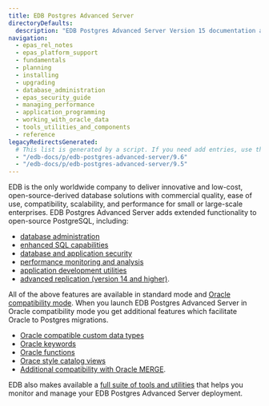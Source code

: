 ```yaml
---
title: EDB Postgres Advanced Server
directoryDefaults:
  description: "EDB Postgres Advanced Server Version 15 documentation and release notes. Oracle database compatibility with higher security and data redaction for enterprises."
navigation:
  - epas_rel_notes
  - epas_platform_support
  - fundamentals
  - planning
  - installing
  - upgrading
  - database_administration
  - epas_security_guide
  - managing_performance
  - application_programming
  - working_with_oracle_data
  - tools_utilities_and_components
  - reference
legacyRedirectsGenerated:
  # This list is generated by a script. If you need add entries, use the `legacyRedirects` key.
  - "/edb-docs/p/edb-postgres-advanced-server/9.6"
  - "/edb-docs/p/edb-postgres-advanced-server/9.5"
---
```


EDB is the only worldwide company to deliver innovative and low-cost, open-source-derived database solutions with commercial quality, ease of use, compatibility, scalability, and performance for small or large-scale enterprises. EDB Postgres Advanced Server adds extended functionality to open-source PostgreSQL, including:
- [database administration](/epas/latest/database_administration)
- [enhanced SQL capabilities](/epas/latest/application_programming/15_enhanced_sql_and_other_misc_features/)
- [database and application security](/epas/latest/epas_security_guide)
- [performance monitoring and analysis](/epas/latest/managing_performance)
- [application development utilities](/epas/latest/application_programming)
- [advanced replication (version 14 and higher)](https://www.enterprisedb.com/docs/pgd/latest/). 

All of the above features are available in standard mode and [Oracle compatibility mode](/epas/latest/working_with_oracle_data). When you launch EDB Postgres Advanced Server in Oracle compatibility mode you get additional features which facilitate Oracle to Postgres migrations.
- [Oracle compatible custom data types](/epas/latest/reference/sql_reference/02_the_sql_language/02_data_types/)
- [Oracle keywords](/epas/latest/reference/sql_reference/02_the_sql_language/01_sql_syntax/)
- [Oracle functions](/epas/latest/reference/sql_reference/02_the_sql_language/03_functions_and_operators/)
- [Orace style catalog views](/epas/latest/reference/oracle_compatibility_reference/epas_compat_cat_views/)
- [Additional compatibility with Oracle MERGE](/epas/latest/reference/oracle_compatibility_reference/epas_compat_sql/65a_merge.mdx). 

EDB also makes available a [full suite of tools and utilities](/epas/latest/tools_utilities_and_components) that helps you monitor and manage your EDB Postgres Advanced Server deployment.
